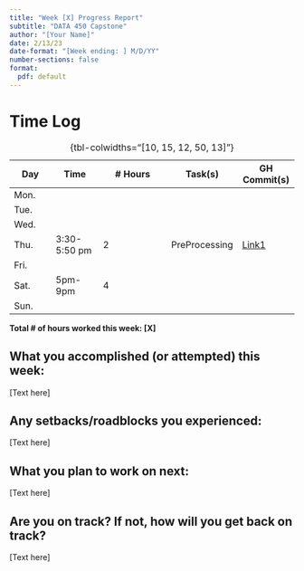 ```yaml
---
title: "Week [X] Progress Report"
subtitle: "DATA 450 Capstone"
author: "[Your Name]"
date: 2/13/23
date-format: "[Week ending: ] M/D/YY"
number-sections: false
format:
  pdf: default
---
```


# Time Log

| Day  | Time  | \# Hours | Task(s) | GH Commit(s) |
|------|-------|----------|---------|--------|
| Mon.  |  |  |  |  |
| Tue.  |  |  |  |  |
| Wed.  |  |  |  |  |
| Thu.  | 3:30-5:50 pm | 2 | PreProcessing | [Link1](https://github.com/MatthewlWilcox/Capstone/commit/e7311b7ee3e950478e981398b745bc11e3d3d6de) |
| Fri.  |  |  |  |  |
| Sat.  | 5pm-9pm | 4 |  |  |
| Sun.  |  |  |  |  |

: {tbl-colwidths="[10, 15, 12, 50, 13]"}

**Total \# of hours worked this week: [X]**

## What you accomplished (or attempted) this week:

[Text here]

## Any setbacks/roadblocks you experienced:

[Text here]

## What you plan to work on next:

[Text here]

## Are you on track? If not, how will you get back on track?

[Text here]
